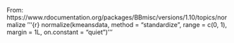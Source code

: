 From: https://www.rdocumentation.org/packages/BBmisc/versions/1.10/topics/normalize
'''{r}
normalize(kmeansdata, method = "standardize", range = c(0, 1), margin = 1L, on.constant = "quiet")
'''
